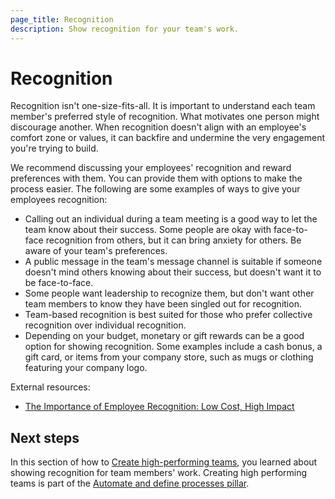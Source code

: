 ```yaml
---
page_title: Recognition
description: Show recognition for your team's work.
---
```


# Recognition

Recognition isn't one-size-fits-all. It is important to understand each team member's preferred style of recognition. What motivates one person might discourage another. When recognition doesn't align with an employee's comfort zone or values, it can backfire and undermine the very engagement you're trying to build.

We recommend discussing your employees' recognition and reward preferences with them. You can provide them with options to make the process easier. The following are some examples of ways to give your employees recognition:

- Calling out an individual during a team meeting is a good way to let the team know about their success. Some people are okay with face-to-face recognition from others, but it can bring anxiety for others. Be aware of your team's preferences.
- A public message in the team's message channel is suitable if someone doesn't mind others knowing about their success, but doesn't want it to be face-to-face.
- Some people want leadership to recognize them, but don't want other team members to know they have been singled out for recognition.
- Team-based recognition is best suited for those who prefer collective recognition over individual recognition.
- Depending on your budget, monetary or gift rewards can be a good option for showing recognition. Some examples include a cash bonus, a gift card, or items from your company store, such as mugs or clothing featuring your company logo.

External resources:

- [The Importance of Employee Recognition: Low Cost, High Impact](https://www.gallup.com/workplace/236441/employee-recognition-low-cost-high-impact.aspx)

## Next steps

In this section of how to [Create high-performing teams](/well-architected-framework/automate-and-define-processes/create-high-performing-teams/overview), you learned about showing recognition for team members' work. Creating high performing teams is part of the [Automate and define processes pillar](/well-architected-framework/automate-and-define-processes).

